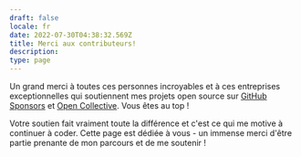 ```yaml
---
draft: false
locale: fr
date: 2022-07-30T04:38:32.569Z
title: Merci aux contributeurs!
description:
type: page
---
```


Un grand merci à toutes ces personnes incroyables et à ces entreprises exceptionnelles qui soutiennent mes projets open source sur [GitHub Sponsors](https://github.com/sponsors/thedaviddias) et [Open Collective](https://opencollective.com/thedaviddias). Vous êtes au top !

Votre soutien fait vraiment toute la différence et c'est ce qui me motive à continuer à coder. Cette page est dédiée à vous - un immense merci d'être partie prenante de mon parcours et de me soutenir !
